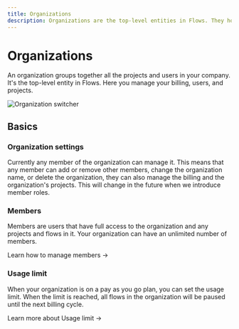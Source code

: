 ```yaml
---
title: Organizations
description: Organizations are the top-level entities in Flows. They hold projects and members.
---
```


# Organizations

An organization groups together all the projects and users in your company. It's the top-level entity in Flows. Here you manage your billing, users, and projects.

![Organization switcher](/organization-setup/organizations.png)

## Basics

### Organization settings

Currently any member of the organization can manage it. This means that any member can add or remove other members, change the organization name, or delete the organization, they can also manage the billing and the organization's projects. This will change in the future when we introduce member roles.

### Members

Members are users that have full access to the organization and any projects and flows in it. Your organization can have an unlimited number of members.

<SectionLink href="/organization-setup/manage-members">Learn how to manage members →</SectionLink>

### Usage limit

When your organization is on a pay as you go plan, you can set the usage limit. When the limit is reached, all flows in the organization will be paused until the next billing cycle.

<SectionLink href="/billing/limits">Learn more about Usage limit →</SectionLink>
